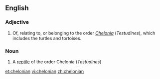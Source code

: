 ==English==

===Adjective===
{{en-adj}}

# Of, relating to, or belonging to the order ''[[Testudines|Chelonia]]'' (''Testudines''), which includes the turtles and tortoises. 

===Noun===
{{en-noun}}

# A [[reptile]] of the order Chelonia (''Testudines'')

[[et:chelonian]]
[[vi:chelonian]]
[[zh:chelonian]]